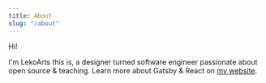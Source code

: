 ```yaml
---
title: About
slug: "/about"
---
```


Hi!

I'm LekoArts this is, a designer turned software engineer passionate about open source & teaching. Learn more about Gatsby & React on [my website](https://www.lekoarts.de?utm_source=minimal-blog&utm_medium=Starter).

